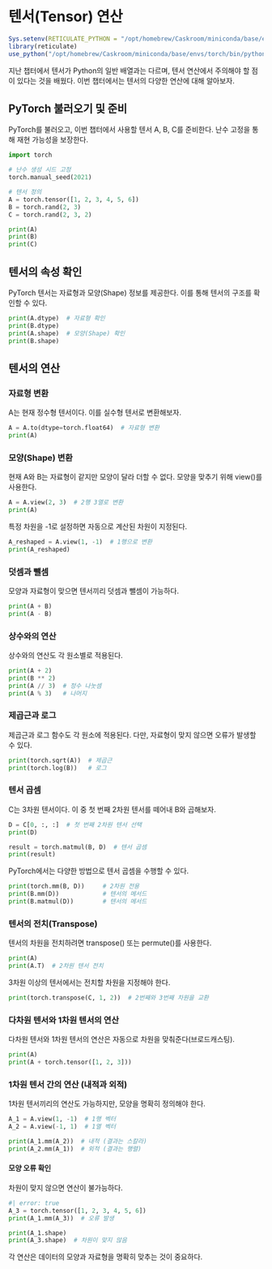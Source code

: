 # 텐서(Tensor) 연산 {#operation}

```r
Sys.setenv(RETICULATE_PYTHON = "/opt/homebrew/Caskroom/miniconda/base/envs/torch/bin/python")
library(reticulate)
use_python("/opt/homebrew/Caskroom/miniconda/base/envs/torch/bin/python", required = T)
```

지난 챕터에서 텐서가 Python의 일반 배열과는 다르며, 텐서 연산에서 주의해야 할 점이 있다는 것을 배웠다. 이번 챕터에서는 텐서의 다양한 연산에 대해 알아보자.

## PyTorch 불러오기 및 준비

PyTorch를 불러오고, 이번 챕터에서 사용할 텐서 A, B, C를 준비한다. 난수 고정을 통해 재현 가능성을 보장한다.

```python
import torch

# 난수 생성 시드 고정
torch.manual_seed(2021)
```

```python
# 텐서 정의
A = torch.tensor([1, 2, 3, 4, 5, 6])
B = torch.rand(2, 3)
C = torch.rand(2, 3, 2)

print(A)
print(B)
print(C)
```

## 텐서의 속성 확인

PyTorch 텐서는 자료형과 모양(Shape) 정보를 제공한다. 이를 통해 텐서의 구조를 확인할 수 있다.

```python
print(A.dtype)  # 자료형 확인
print(B.dtype)
print(A.shape)  # 모양(Shape) 확인
print(B.shape)
```

## 텐서의 연산

### 자료형 변환

A는 현재 정수형 텐서이다. 이를 실수형 텐서로 변환해보자.

```python
A = A.to(dtype=torch.float64)  # 자료형 변환
print(A)
```

### 모양(Shape) 변환

현재 A와 B는 자료형이 같지만 모양이 달라 더할 수 없다. 모양을 맞추기 위해 view()를 사용한다.

```python
A = A.view(2, 3)  # 2행 3열로 변환
print(A)
```

특정 차원을 -1로 설정하면 자동으로 계산된 차원이 지정된다.

```python
A_reshaped = A.view(1, -1)  # 1행으로 변환
print(A_reshaped)
```

### 덧셈과 뺄셈

모양과 자료형이 맞으면 텐서끼리 덧셈과 뺄셈이 가능하다.

```python
print(A + B)
print(A - B)
```

### 상수와의 연산

상수와의 연산도 각 원소별로 적용된다.

```python
print(A + 2)
print(B ** 2)
print(A // 3)  # 정수 나눗셈
print(A % 3)   # 나머지
```

### 제곱근과 로그

제곱근과 로그 함수도 각 원소에 적용된다. 다만, 자료형이 맞지 않으면 오류가 발생할 수 있다.

```python
print(torch.sqrt(A))  # 제곱근
print(torch.log(B))   # 로그
```

### 텐서 곱셈

C는 3차원 텐서이다. 이 중 첫 번째 2차원 텐서를 떼어내 B와 곱해보자.

```python
D = C[0, :, :]  # 첫 번째 2차원 텐서 선택
print(D)
```

```python
result = torch.matmul(B, D)  # 텐서 곱셈
print(result)
```

PyTorch에서는 다양한 방법으로 텐서 곱셈을 수행할 수 있다.

```python
print(torch.mm(B, D))     # 2차원 전용
print(B.mm(D))            # 텐서의 메서드
print(B.matmul(D))        # 텐서의 메서드
```

### 텐서의 전치(Transpose)

텐서의 차원을 전치하려면 transpose() 또는 permute()를 사용한다.

```python
print(A)
print(A.T)  # 2차원 텐서 전치
```

3차원 이상의 텐서에서는 전치할 차원을 지정해야 한다.

```python
print(torch.transpose(C, 1, 2))  # 2번째와 3번째 차원을 교환
```

### 다차원 텐서와 1차원 텐서의 연산

다차원 텐서와 1차원 텐서의 연산은 자동으로 차원을 맞춰준다(브로드캐스팅).

```python
print(A)
print(A + torch.tensor([1, 2, 3]))
```

### 1차원 텐서 간의 연산 (내적과 외적)

1차원 텐서끼리의 연산도 가능하지만, 모양을 명확히 정의해야 한다.

```python
A_1 = A.view(1, -1)  # 1행 벡터
A_2 = A.view(-1, 1)  # 1열 벡터

print(A_1.mm(A_2))  # 내적 (결과는 스칼라)
print(A_2.mm(A_1))  # 외적 (결과는 행렬)
```

#### 모양 오류 확인

차원이 맞지 않으면 연산이 불가능하다.

```python
#| error: true
A_3 = torch.tensor([1, 2, 3, 4, 5, 6])
print(A_1.mm(A_3))  # 오류 발생
```

```python
print(A_1.shape)
print(A_3.shape)  # 차원이 맞지 않음
```

각 연산은 데이터의 모양과 자료형을 명확히 맞추는 것이 중요하다.


